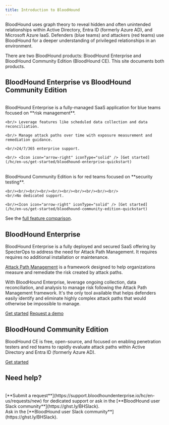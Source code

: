 ```yaml
---
title: Introduction to BloodHound
---
```


<Card title="Know your adversary with BloodHound security testing." icon="shield" iconType="solid" horizontal="true"></Card>

BloodHound uses graph theory to reveal hidden and often unintended relationships within Active Directory, Entra ID (formerly Azure AD), and Microsoft Azure IaaS. Defenders (blue teams) and attackers (red teams) use BloodHound for a deeper understanding of privileged relationships in an environment.

There are two BloodHound products: BloodHound Enterprise and BloodHound Community Edition (BloodHound CE). This site documents both products.

## BloodHound Enterprise vs BloodHound Community Edition

<CardGroup cols={2}>
<Card title="Continuously monitor, prioritize, and eliminate attack path risk across your environment." img="../../images/BHE-logo-square.png">
    <br/>
    BloodHound Enterprise is a fully-managed SaaS application for blue teams focused on **risk management**. 
    
    <br/> Leverage features like scheduled data collection and data reconciliation. 

    <br/> Manage attack paths over time with exposure measurement and remediation guidance. 

    <br/>24/7/365 enterprise support.

    <br/> <Icon icon="arrow-right" iconType="solid" /> [Get started](/hc/en-us/get-started/bloodhound-enterprise-quickstart)
</Card>
<Card title="Identify, test, and validate attack path risk." img="../../images/CE-logo-square.svg">
    <br/>
    BloodHound Community Edition is for red teams focused on **security testing**.
    
    <br/><br/><br/><br/><br/><br/><br/><br/><br/><br/>
    <br/>No dedicated support.

    <br/><Icon icon="arrow-right" iconType="solid" /> [Get started](/hc/en-us/get-started/bloodhound-community-edition-quickstart)
</Card>
</CardGroup>


See the [full feature comparison](https://specterops.io/bloodhound-feature-comparison/).

## BloodHound Enterprise

BloodHound Enterprise is a fully deployed and secured SaaS offering by SpecterOps to address the need for Attack Path Management. 
It requires requires no additional installation or maintenance.

[Attack Path Management](https://specterops.io/what-is-attack-path-management/) is a framework designed to help organizations measure and remediate the risk created by attack paths. 

With BloodHound Enterprise, leverage ongoing collection, data reconciliation, and analysis to manage risk following the Attack Path Management framework.
It's the only tool available that helps defenders easily identify and eliminate highly complex attack paths that would otherwise be impossible to manage.

<Icon icon="arrow-right" iconType="solid" /> [Get started](/hc/en-us/get-started/bloodhound-enterprise-quickstart)
<Icon icon="arrow-right" iconType="solid" /> [Request a demo](https://specterops.io/get-a-demo/)

## BloodHound Community Edition

BloodHound CE is free, open-source, and focused on enabling penetration testers and red teams to rapidly evaluate attack paths within Active Directory and Entra ID (formerly Azure AD).

<Icon icon="arrow-right" iconType="solid" /> [Get started](/hc/en-us/get-started/bloodhound-community-edition-quickstart)

## Need help?
<CardGroup>
    <Card title="BloodHound Enterprise Support" icon="square-question">
        <br/>
        [**Submit a request**](https://support.bloodhoundenterprise.io/hc/en-us/requests/new) for dedicated support or ask in the [**BloodHound user Slack community**](https://ghst.ly/BHSlack).
    </Card>
    <Card title="BloodHound Community Edition Support" icon="users"> 
        <br/>
        Ask in the [**BloodHound user Slack community**](https://ghst.ly/BHSlack).
        </Card>
</CardGroup>
